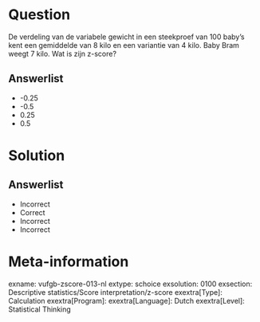 Question
========
  
De verdeling van de variabele gewicht in een steekproef van 100 baby’s kent een gemiddelde van 8 kilo en een variantie van 4 kilo. Baby Bram weegt 7 kilo. Wat is zijn z-score?
  
Answerlist
----------
* -0.25
* -0.5
* 0.25
* 0.5


Solution
========

Answerlist
----------
* Incorrect
* Correct
* Incorrect
* Incorrect

Meta-information
================
exname: vufgb-zscore-013-nl
extype: schoice
exsolution: 0100
exsection: Descriptive statistics/Score interpretation/z-score
exextra[Type]: Calculation
exextra[Program]: 
exextra[Language]: Dutch
exextra[Level]: Statistical Thinking